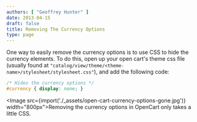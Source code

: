 ```yaml
---
authors: [ "Geoffrey Hunter" ]
date: 2013-04-15
draft: false
title: Removing The Currency Options
type: page
---
```



One way to easily remove the currency options is to use CSS to hide the currency elements. To do this, open up your open cart's theme css file (usually found at `"catalog/view/theme/<theme-name>/stylesheet/stylesheet.css"`), and add the following code:

```css
/* Hides the currency options */
#currency { display: none; }
```

<Image src={import('./_assets/open-cart-currency-options-gone.jpg')} width="800px">Removing the currency options in OpenCart only takes a little CSS.</Image>
